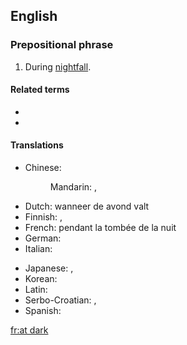 ==English==

===Prepositional phrase===
{{en-prep phrase|[[at]] [[dark]]}}

# During [[nightfall]].

====Related terms====
* {{l|en|after dark}}
* {{l|en|before dark}}

====Translations====
{{trans-top|during nightfall}}
* Chinese:
*: Mandarin: {{t-check|cmn|在黃昏}}, {{t-check|cmn|在黄昏|tr=zaihuang hun}}
* Dutch: wanneer de avond valt
* Finnish: {{t|fi|illansuussa}}, {{t|fi|iltahämärissä}}
* French: pendant la tombée de la nuit
* German: {{t|de|am Dunkelwerden}}
* Italian: {{t|it|durante il tramonto}}
{{trans-mid}}
* Japanese: {{t+|ja|日暮れ|tr=ひぐれ, higure}}, {{t|ja|暮れに|tr=ゆうくれに, yūgure ni}}
* Korean: {{t|ko|해거름에|tr=haegeoreume}}
* Latin: {{t|la|sub noctem}}
* Serbo-Croatian: {{t+|sh|mračnost}}, {{t+|sh|mrak}}
* Spanish: {{t|es|durante el anochecer}}
{{trans-bottom}}

[[fr:at dark]]